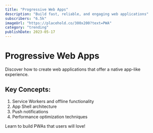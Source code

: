 ```yaml
---
title: "Progressive Web Apps"
description: "Build fast, reliable, and engaging web applications"
subscribers: "6.5k"
imageUrl: "https://placehold.co/300x200?text=PWA"
category: "trending"
publishDate: 2023-05-17
---
```


# Progressive Web Apps

Discover how to create web applications that offer a native app-like experience.

## Key Concepts:

1. Service Workers and offline functionality
2. App Shell architecture
3. Push notifications
4. Performance optimization techniques

Learn to build PWAs that users will love!
